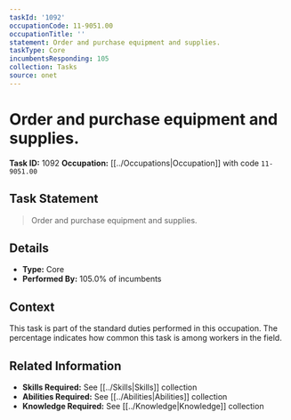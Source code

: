```yaml
---
taskId: '1092'
occupationCode: 11-9051.00
occupationTitle: ''
statement: Order and purchase equipment and supplies.
taskType: Core
incumbentsResponding: 105
collection: Tasks
source: onet
---
```

# Order and purchase equipment and supplies.

**Task ID:** 1092
**Occupation:** [[../Occupations|Occupation]] with code `11-9051.00`

## Task Statement

> Order and purchase equipment and supplies.

## Details

- **Type:** Core
- **Performed By:** 105.0% of incumbents

## Context

This task is part of the standard duties performed in this occupation. The percentage indicates how common this task is among workers in the field.

## Related Information

- **Skills Required:** See [[../Skills|Skills]] collection
- **Abilities Required:** See [[../Abilities|Abilities]] collection
- **Knowledge Required:** See [[../Knowledge|Knowledge]] collection

